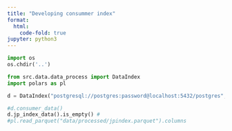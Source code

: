 ```yaml
---
title: "Developing consummer index"
format:
  html:
    code-fold: true
jupyter: python3
---
```


```python
import os 
os.chdir('..')
```

```python
from src.data.data_process import DataIndex
import polars as pl
```

```python
d = DataIndex("postgresql://postgres:password@localhost:5432/postgres", "data/")
```

```python
#d.consumer_data()
d.jp_index_data().is_empty() #
#pl.read_parquet("data/processed/jpindex.parquet").columns
```

